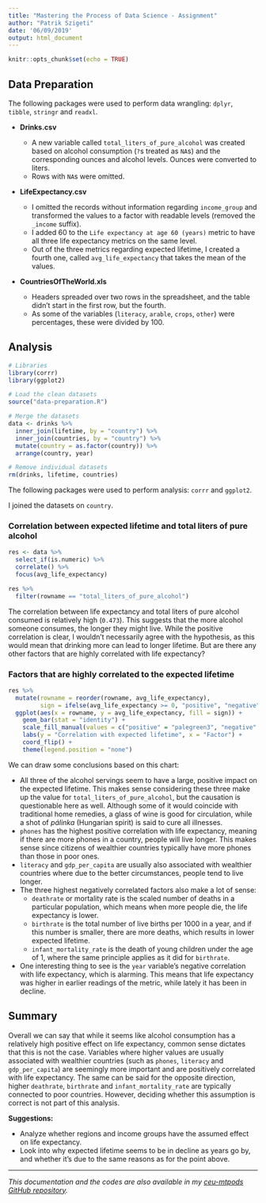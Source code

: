 ```yaml
---
title: "Mastering the Process of Data Science - Assignment"
author: "Patrik Szigeti"
date: '06/09/2019'
output: html_document
---
```


```r
knitr::opts_chunk$set(echo = TRUE)
```

## Data Preparation

The following packages were used to perform data wrangling: `dplyr`, `tibble`, `stringr` and `readxl`.

- **Drinks.csv**

  - A new variable called `total_liters_of_pure_alcohol` was created based on alcohol consumption (`?`s treated as `NA`s) and the corresponding ounces and alcohol levels. Ounces were converted to liters.
  - Rows with `NA`s were omitted.

- **LifeExpectancy.csv**

  - I omitted the records without information regarding `income_group` and transformed the values to a factor with readable levels (removed the `_income` suffix).
  - I added 60 to the `Life expectancy at age 60 (years)` metric to have all three life expectancy metrics on the same level.
  - Out of the three metrics regarding expected lifetime, I created a fourth one, called `avg_life_expectancy` that takes the mean of the values.

- **CountriesOfTheWorld.xls**

  - Headers spreaded over two rows in the spreadsheet, and the table didn't start in the first row, but the fourth.
  - As some of the variables (`literacy`, `arable`, `crops`, `other`) were percentages, these were divided by 100.
  
## Analysis

```r
# Libraries
library(corrr)
library(ggplot2)

# Load the clean datasets
source("data-preparation.R")

# Merge the datasets
data <- drinks %>% 
  inner_join(lifetime, by = "country") %>% 
  inner_join(countries, by = "country") %>% 
  mutate(country = as.factor(country)) %>% 
  arrange(country, year)

# Remove individual datasets
rm(drinks, lifetime, countries)
```

The following packages were used to perform analysis: `corrr` and `ggplot2`.

I joined the datasets on `country`.

### Correlation between expected lifetime and total liters of pure alcohol

```r
res <- data %>% 
  select_if(is.numeric) %>%  
  correlate() %>% 
  focus(avg_life_expectancy)

res %>% 
  filter(rowname == "total_liters_of_pure_alcohol")
```

The correlation between life expectancy and total liters of pure alcohol consumed is relatively high (`0.473`). This suggests that the more alcohol someone consumes, the longer they might live. While the positive correlation is clear, I wouldn't necessarily agree with the hypothesis, as this would mean that drinking more can lead to longer lifetime. But are there any other factors that are highly correlated with life expectancy?

### Factors that are highly correlated to the expected lifetime

```r
res %>% 
  mutate(rowname = reorder(rowname, avg_life_expectancy),
         sign = ifelse(avg_life_expectancy >= 0, "positive", "negative")) %>% 
  ggplot(aes(x = rowname, y = avg_life_expectancy, fill = sign)) +
    geom_bar(stat = "identity") +
    scale_fill_manual(values = c("positive" = "palegreen3", "negative" = "indianred2")) +
    labs(y = "Correlation with expected lifetime", x = "Factor") +
    coord_flip() +
    theme(legend.position = "none")
```

We can draw some conclusions based on this chart:

- All three of the alcohol servings seem to have a large, positive impact on the expected lifetime. This makes sense considering these three make up the value for `total_liters_of_pure_alcohol`, but the causation is questionable here as well. Although some of it would coincide with traditional home remedies, a glass of wine is good for circulation, while a shot of *pálinka* (Hungarian spirit) is said to cure all illnesses.
- `phones` has the highest positive correlation with life expectancy, meaning if there are more phones in a country, people will live longer. This makes sense since citizens of wealthier countries typically have more phones than those in poor ones.
- `literacy` and `gdp_per_capita` are usually also associated with wealthier countries where due to the better circumstances, people tend to live longer.
- The three highest negatively correlated factors also make a lot of sense:
  - `deathrate` or mortality rate is the scaled number of deaths in a particular population, which means when more people die, the life expectancy is lower.
  - `birthrate` is the total number of live births per 1000 in a year, and if this number is smaller, there are more deaths, which results in lower expected lifetime.
  - `infant_mortality_rate` is the death of young children under the age of 1, where the same principle applies as it did for `birthrate`.
- One interesting thing to see is the `year` variable's negative correlation with life expectancy, which is alarming. This means that life expectancy was higher in earlier readings of the metric, while lately it has been in decline.

## Summary

Overall we can say that while it seems like alcohol consumption has a relatively high positive effect on life expectancy, common sense dictates that this is not the case. Variables where higher values are usually associated with wealthier countries (such as `phones`, `literacy` and `gdp_per_capita`) are seemingly more important and are positively correlated with life expectancy. The same can be said for the opposite direction, higher `deathrate`, `birthrate` and `infant_mortality_rate` are typically connected to poor countries. However, deciding whether this assumption is correct is not part of this analysis.

**Suggestions:**

- Analyze whether regions and income groups have the assumed effect on life expectancy.
- Look into why expected lifetime seems to be in decline as years go by, and whether it's due to the same reasons as for the point above.

___

*This documentation and the codes are also available in my [ceu-mtpods GitHub repository](https://github.com/szigony/ceu-mtpods).*
